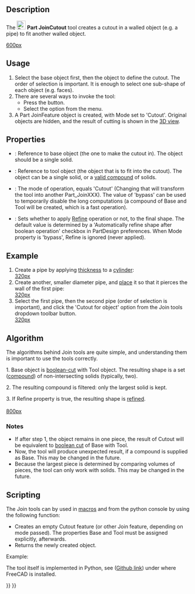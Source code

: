 <languages/>

{{Docnav
|[[Part_JoinEmbed|JoinEmbed]]
|[[Part_BooleanFragments|BooleanFragments]]
|[[Part_Workbench|Part]]
|IconL=Part_JoinEmbed.svg
|IconR=Part_BooleanFragments.svg
|IconC=Workbench_Part.svg
}}

{{GuiCommand
|Name=Part JoinCutout
|MenuLocation=Part → Join → Cutout for object
|Workbenches=[[Part_Workbench|Part]]
|Version=0.16
|SeeAlso=[[Part_JoinConnect|Part JoinConnect]], [[Part_JoinEmbed|Part JoinEmbed]], [[Part_Boolean|Part Boolean]], [[Part_Thickness|Part Thickness]]
}}

==Description==

The [[Image:Part_JoinCutout.svg|24px]] '''Part JoinCutout''' tool creates a cutout in a walled object (e.g. a pipe) to fit another walled object.

[[image:JoinFeatures_Cutout.png|600px]]

==Usage== 

# Select the base object first, then the object to define the cutout. The order of selection is important. It is enough to select one sub-shape of each object (e.g. faces).
# There are several ways to invoke the tool:
#* Press the {{Button|[[Image:Part_JoinCutout.svg|16px]] [[Part_JoinCutout|Cutout for object]]}} button.
#* Select the {{MenuCommand|Part → Join → [[Image:Part_JoinCutout.svg|16px]] Cutout for object}} option from the menu.
# A Part JoinFeature object is created, with Mode set to 'Cutout'. Original objects are hidden, and the result of cutting is shown in the [[3D_view|3D view]].

==Properties== 

{{TitleProperty|Base}}

* {{PropertyData|Base}}: Reference to base object (the one to make the cutout in). The object should be a single solid.
* {{PropertyData|Tool}}: Reference to tool object (the object that is to fit into the cutout). The object can be a single solid, or a [[Part_Compound|valid compound]] of solids.
* {{PropertyData|Mode}}: The mode of operation, equals 'Cutout' (Changing that will transform the tool into another Part_JoinXXX). The value of 'bypass' can be used to temporarily disable the long computations (a compound of Base and Tool will be created, which is a fast operation).
* {{PropertyData|Refine}}: Sets whether to apply [[Part_RefineShape|Refine]] operation or not, to the final shape. The default value is determined by a 'Automatically refine shape after boolean operation' checkbox in PartDesign preferences. When Mode property is 'bypass', Refine is ignored (never applied).

==Example== 

# Create a pipe by applying [[Part_Thickness|thickness]] to a [[Part_Cylinder|cylinder]]: <br />[[image:JoinFeatures_Example_step1.png|320px]]
# Create another, smaller diameter pipe, and [[Placement|place]] it so that it pierces the wall of the first pipe: <br />[[image:JoinFeatures_Example_step2.png|320px]]
# Select the first pipe, then the second pipe (order of selection is important), and click the 'Cutout for object' option from the Join tools dropdown toolbar button. <br />[[image:JoinFeatures_Example_step3_Cutout.png|320px]]

==Algorithm== 

The algorithms behind Join tools are quite simple, and understanding them is important to use the tools correctly.

1. Base object is [[Part_Cut|boolean-cut]] with Tool object. The resulting shape is a set ([[Part_Compound|compound]]) of non-intersecting solids (typically, two). 

2. The resulting compound is filtered: only the largest solid is kept.

3. If Refine property is true, the resulting shape is [[Part_RefineShape|refined]].
<br /><br />[[image:JoinFeatures-Algo-Cutout.png|800px]]

===Notes=== 

* If after step 1, the object remains in one piece, the result of Cutout will be equivalent to [[Part_Cut|boolean cut]] of Base with Tool.
* Now, the tool will produce unexpected result, if a compound is supplied as Base. This may be changed in the future.
* Because the largest piece is determined by comparing volumes of pieces, the tool can only work with solids. This may be changed in the future.

==Scripting==

The Join tools can by used in [[macros]] and from the python console by using the following function:

{{Code|code=JoinFeatures.makePartJoinFeature(name = 'Cutout', mode = 'Cutout')}}
* Creates an empty Cutout feature (or other Join feature, depending on mode passed). The properties Base and Tool must be assigned explicitly, afterwards.
* Returns the newly created object.

Example:
{{code|code=
import JoinFeatures
j = JoinFeatures.makePartJoinFeature(name = 'Cutout', mode = 'Cutout' )
j.Base = FreeCADGui.Selection.getSelection()[0]
j.Tool = FreeCADGui.Selection.getSelection()[1]
}}

The tool itself is implemented in Python, see {{FileName|/Mod/Part/JoinFeatures.py}} ([https://github.com/FreeCAD/FreeCAD/blob/master/src/Mod/Part/JoinFeatures.py Github link]) under where FreeCAD is installed.


{{Docnav
|[[Part_JoinEmbed|JoinEmbed]]
|[[Part_BooleanFragments|BooleanFragments]]
|[[Part_Workbench|Part]]
|IconL=Part_JoinEmbed.svg
|IconR=Part_BooleanFragments.svg
|IconC=Workbench_Part.svg
}}

{{Part_Tools_navi{{#translation:}}}}
{{Userdocnavi{{#translation:}}}}